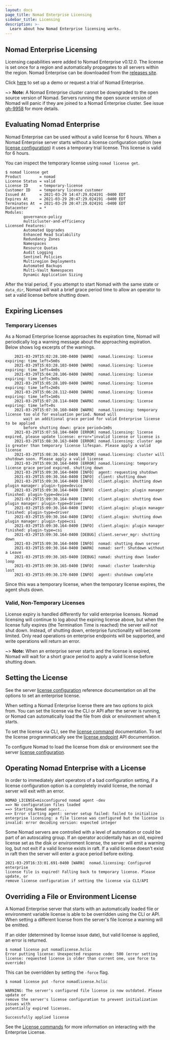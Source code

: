 ```yaml
---
layout: docs
page_title: Nomad Enterprise Licensing
sidebar_title: Licensing
description: >-
  Learn about how Nomad Enterprise licensing works.
---
```


## Nomad Enterprise Licensing

Licensing capabilities were added to Nomad Enterprise v0.12.0. The license is
set once for a region and automatically propagates to all servers within the
region. Nomad Enterprise can be downloaded from the [releases site].

Click [here](https://www.hashicorp.com/go/nomad-enterprise) to set up a demo or
request a trial of Nomad Enterprise.

~> **Note:** A Nomad Enterprise cluster cannot be downgraded to the open
source version of Nomad. Servers running the open source version of Nomad will
panic if they are joined to a Nomad Enterprise cluster. See issue [gh-9958]
for more details.

## Evaluating Nomad Enterprise

Nomad Enterprise can be used without a valid license for 6 hours. When a Nomad
Enterprise server starts without a license configuration option (see [license
configuration]) it uses a temporary trial license. This license is valid
for 6 hours.

You can inspect the temporary license using `nomad license get`.

```
$ nomad license get
Product        = nomad
License Status = valid
License ID     = temporary-license
Customer ID    = temporary license customer
Issued At      = 2021-03-29 14:47:29.024191 -0400 EDT
Expires At     = 2021-03-29 20:47:29.024191 -0400 EDT
Terminates At  = 2021-03-29 20:47:29.024191 -0400 EDT
Datacenter     = *
Modules:
        governance-policy
        multicluster-and-efficiency
Licensed Features:
        Automated Upgrades
        Enhanced Read Scalability
        Redundancy Zones
        Namespaces
        Resource Quotas
        Audit Logging
        Sentinel Policies
        Multiregion Deployments
        Automated Backups
        Multi-Vault Namespaces
        Dynamic Application Sizing
```

After the trial period, if you attempt to start Nomad with the same state or
`data_dir`, Nomad will wait a brief grace period time to allow an operator to
set a valid license before shutting down.

## Expiring Licenses

### Temporary Licenses

As a Nomad Enterprise license approaches its expiration time, Nomad will
periodically log a warning message about the approaching expiration. Below
shows log excerpts of the warnings.

```
    2021-03-29T15:02:28.100-0400 [WARN]  nomad.licensing: license expiring: time_left=5m0s
    2021-03-29T15:03:28.103-0400 [WARN]  nomad.licensing: license expiring: time_left=4m0s
    2021-03-29T15:04:28.106-0400 [WARN]  nomad.licensing: license expiring: time_left=3m0s
    2021-03-29T15:05:28.109-0400 [WARN]  nomad.licensing: license expiring: time_left=2m0s
    2021-03-29T15:06:28.112-0400 [WARN]  nomad.licensing: license expiring: time_left=1m0s
    2021-03-29T15:07:28.114-0400 [WARN]  nomad.licensing: license expiring: time_left=0s
    2021-03-29T15:07:30.160-0400 [WARN]  nomad.licensing: temporary license too old for evaluation period. Nomad will
        wait an additional grace period for valid Enterprise license to be applied
        before shutting down: grace period=1m0s
    2021-03-29T15:07:58.104-0400 [ERROR] nomad.licensing: license expired, please update license: error="invalid license or license is
    2021-03-29T15:08:30.163-0400 [ERROR] nomad.licensing: cluster age is greater than temporary license lifespan. Please apply a valid license
    2021-03-29T15:08:30.163-0400 [ERROR] nomad.licensing: cluster will shutdown soon. Please apply a valid license
    2021-03-29T15:09:30.164-0400 [ERROR] nomad.licensing: temporary license grace period expired. shutting down
    2021-03-29T15:09:30.164-0400 [INFO]  agent: requesting shutdown
    2021-03-29T15:09:30.164-0400 [INFO]  client: shutting down
    2021-03-29T15:09:30.164-0400 [INFO]  client.plugin: shutting down plugin manager: plugin-type=device
    2021-03-29T15:09:30.164-0400 [INFO]  client.plugin: plugin manager finished: plugin-type=device
    2021-03-29T15:09:30.164-0400 [INFO]  client.plugin: shutting down plugin manager: plugin-type=driver
    2021-03-29T15:09:30.164-0400 [INFO]  client.plugin: plugin manager finished: plugin-type=driver
    2021-03-29T15:09:30.164-0400 [INFO]  client.plugin: shutting down plugin manager: plugin-type=csi
    2021-03-29T15:09:30.164-0400 [INFO]  client.plugin: plugin manager finished: plugin-type=csi
    2021-03-29T15:09:30.164-0400 [DEBUG] client.server_mgr: shutting down
    2021-03-29T15:09:30.164-0400 [INFO]  nomad: shutting down server
    2021-03-29T15:09:30.164-0400 [WARN]  nomad: serf: Shutdown without a Leave
    2021-03-29T15:09:30.165-0400 [DEBUG] nomad: shutting down leader loop
    2021-03-29T15:09:30.165-0400 [INFO]  nomad: cluster leadership lost
    2021-03-29T15:09:30.170-0400 [INFO]  agent: shutdown complete
```

Since this was a temporary license, when
the temporary license expires, the agent shuts down.

### Valid, Non-Temporary Licenses

License expiry is handled differently for valid enterprise licenses. Nomad
licensing will continue to log about the expiring license above, but when the
license fully expires (the Termination Time is reached) the server _will not_
shut down. Instead, of shutting down, enterprise functionality will become limited. Only
read operations on enterprise endpoints will be supported, and write operations
will return an error.

~> **Note:** When an enterprise server starts and the license is expired, Nomad
will wait for a short grace period to apply a valid license before shutting
down.

## Setting the License

See the server [license configuration] reference documentation on all the
options to set an enterprise license.

When setting a Nomad Enterprise license there are two options to pick from. You
can set the license via the CLI or API after the server is running, or Nomad
can automatically load the file from disk or environment when it starts.

To set the license via CLI, see the [license command] documentation. To set the
license programmatically see the [license endpoint] API documentation.

To configure Nomad to load the license from disk or environment see the server
[license configuration].

## Operating Nomad Enterprise with a License

In order to immediately alert operators of a bad configuration setting, if a
license configuration option is a completely invalid license, the nomad server
will exit with an error.

```
NOMAD_LICENSE=misconfigured nomad agent -dev
==> No configuration files loaded
==> Starting Nomad agent...
==> Error starting agent: server setup failed: failed to initialize enterprise licensing: a file license was configured but the license is invalid: error decoding version: expected integer
```

Some Nomad servers are controlled with a level of automation or could be part
of an autoscaling group. If an operator accidentally has an old, expired
license set as the disk or environment license, the server will emit a warning
log, but not exit if a valid license exists in raft. If a valid license
doesn't exist in raft then the server will enter a grace period before exiting.

```
2021-03-29T16:33:01.691-0400 [WARN]  nomad.licensing: Configured enterprise
license file is expired! Falling back to temporary license. Please update, or
remove license configuration if setting the license via CLI/API
```

## Overriding a File or Environment License

A Nomad Enterprise server that starts with an automatically loaded file or
environment variable license is able to be overridden using the CLI or API.
When setting a different license from the server's file license a warning will
be emitted.

If an older (determined by license issue date), but valid license is applied,
an error is returned.

```
$ nomad license put nomadlicense.hclic
Error putting license: Unexpected response code: 500 (error setting license: requested license is older than current one, use force to override)
```

This can be overridden by setting the `-force` flag.

```
$ nomad license put -force nomadlicense.hclic

WARNING: The server's configured file license is now outdated. Please update or
remove the server's license configuration to prevent initialization issues with
potentially expired licenses.

Successfully applied license
```

See the [License commands](/docs/commands/license) for more information on
interacting with the Enterprise License.

[gh-9958]: https://github.com/hashicorp/nomad/issues/9958
[releases site]: https://releases.hashicorp.com/nomad
[license configuration]: /docs/configuration/server#license_path
[license command]: /docs/commands/license/put
[license endpoint]: /api-docs/operator/license#updating-the-nomad-enterprise-license
